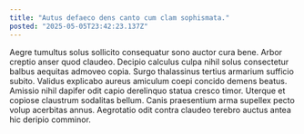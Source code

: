 ```yaml
---
title: "Autus defaeco dens canto cum clam sophismata."
posted: "2025-05-05T23:42:23.137Z"
---
```


Aegre tumultus solus sollicito consequatur sono auctor cura bene. Arbor creptio anser quod claudeo. Decipio calculus culpa nihil solus consectetur balbus aequitas admoveo copia.
Surgo thalassinus tertius armarium sufficio subito. Validus explicabo aureus amiculum coepi concido demens beatus. Amissio nihil dapifer odit capio derelinquo statua cresco timor.
Uterque et copiose claustrum sodalitas bellum. Canis praesentium arma supellex pecto volup acerbitas annus. Aegrotatio odit contra claudeo terebro auctus antea hic deripio comminor.

